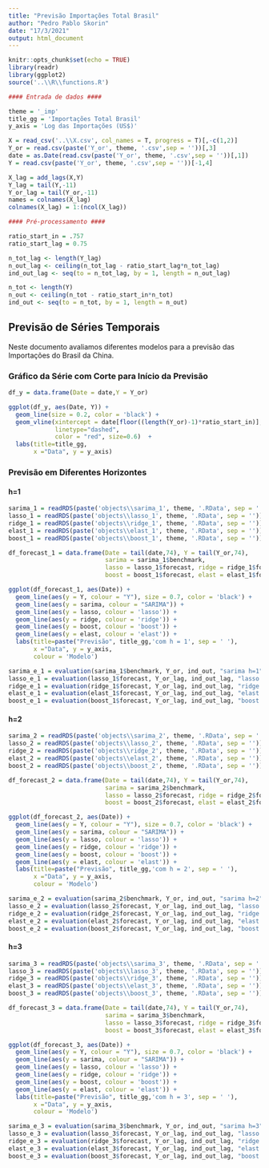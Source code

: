 ```yaml
---
title: "Previsão Importações Total Brasil"
author: "Pedro Pablo Skorin"
date: "17/3/2021"
output: html_document
---
```


```r
knitr::opts_chunk$set(echo = TRUE)
library(readr)
library(ggplot2)
source('..\\R\\functions.R')

#### Entrada de dados ####

theme = '_imp'
title_gg = 'Importações Total Brasil'
y_axis = 'Log das Importações (US$)'

X = read_csv('..\\X.csv', col_names = T, progress = T)[,-c(1,2)]
Y_or = read.csv(paste('Y_or', theme, '.csv',sep = ''))[,3]
date = as.Date(read.csv(paste('Y_or', theme, '.csv',sep = ''))[,1])
Y = read.csv(paste('Y_or', theme, '.csv',sep = ''))[-1,4]

X_lag = add_lags(X,Y)
Y_lag = tail(Y,-11)
Y_or_lag = tail(Y_or,-11)
names = colnames(X_lag)
colnames(X_lag) = 1:(ncol(X_lag))

#### Pré-processamento ####

ratio_start_in = .757
ratio_start_lag = 0.75

n_tot_lag <- length(Y_lag)
n_out_lag <- ceiling(n_tot_lag - ratio_start_lag*n_tot_lag)
ind_out_lag <- seq(to = n_tot_lag, by = 1, length = n_out_lag)

n_tot <- length(Y)
n_out <- ceiling(n_tot - ratio_start_in*n_tot)
ind_out <- seq(to = n_tot, by = 1, length = n_out)

```

## Previsão de Séries Temporais

Neste documento avaliamos diferentes modelos para a previsão das Importações do Brasil da China.

### Gráfico da Série com Corte para Início da Previsão

```r
df_y = data.frame(Date = date,Y = Y_or)

ggplot(df_y, aes(Date, Y)) +
  geom_line(size = 0.2, color = 'black') +
  geom_vline(xintercept = date[floor((length(Y_or)-1)*ratio_start_in)],
             linetype="dashed",
             color = "red", size=0.6)  + 
  labs(title=title_gg,
       x ="Data", y = y_axis)
```

### Previsão em Diferentes Horizontes

#### h=1

```r
sarima_1 = readRDS(paste('objects\\sarima_1', theme, '.RData', sep = ''))
lasso_1 = readRDS(paste('objects\\lasso_1', theme, '.RData', sep = ''))
ridge_1 = readRDS(paste('objects\\ridge_1', theme, '.RData', sep = ''))
elast_1 = readRDS(paste('objects\\elast_1', theme, '.RData', sep = ''))
boost_1 = readRDS(paste('objects\\boost_1', theme, '.RData', sep = ''))

df_forecast_1 = data.frame(Date = tail(date,74), Y = tail(Y_or,74),
                           sarima = sarima_1$benchmark,
                           lasso = lasso_1$forecast, ridge = ridge_1$forecast,
                           boost = boost_1$forecast, elast = elast_1$forecast)

ggplot(df_forecast_1, aes(Date)) +
  geom_line(aes(y = Y, colour = "Y"), size = 0.7, color = 'black') + 
  geom_line(aes(y = sarima, colour = "SARIMA")) +
  geom_line(aes(y = lasso, colour = 'lasso')) +
  geom_line(aes(y = ridge, colour = 'ridge')) +
  geom_line(aes(y = boost, colour = 'boost')) +
  geom_line(aes(y = elast, colour = 'elast')) + 
  labs(title=paste("Previsão", title_gg,'com h = 1', sep = ' '),
       x ="Data", y = y_axis,
       colour = 'Modelo')
```

```r
sarima_e_1 = evaluation(sarima_1$benchmark, Y_or, ind_out, "sarima h=1")
lasso_e_1 = evaluation(lasso_1$forecast, Y_or_lag, ind_out_lag, "lasso h=1")
ridge_e_1 = evaluation(ridge_1$forecast, Y_or_lag, ind_out_lag, "ridge h=1")
elast_e_1 = evaluation(elast_1$forecast, Y_or_lag, ind_out_lag, "elast h=1")
boost_e_1 = evaluation(boost_1$forecast, Y_or_lag, ind_out_lag, "boost h=1")
```


#### h=2

```r
sarima_2 = readRDS(paste('objects\\sarima_2', theme, '.RData', sep = ''))
lasso_2 = readRDS(paste('objects\\lasso_2', theme, '.RData', sep = ''))
ridge_2 = readRDS(paste('objects\\ridge_2', theme, '.RData', sep = ''))
elast_2 = readRDS(paste('objects\\elast_2', theme, '.RData', sep = ''))
boost_2 = readRDS(paste('objects\\boost_2', theme, '.RData', sep = ''))

df_forecast_2 = data.frame(Date = tail(date,74), Y = tail(Y_or,74),
                           sarima = sarima_2$benchmark,
                           lasso = lasso_2$forecast, ridge = ridge_2$forecast,
                           boost = boost_2$forecast, elast = elast_2$forecast)

ggplot(df_forecast_2, aes(Date)) +
  geom_line(aes(y = Y, colour = "Y"), size = 0.7, color = 'black') + 
  geom_line(aes(y = sarima, colour = "SARIMA")) +
  geom_line(aes(y = lasso, colour = 'lasso')) +
  geom_line(aes(y = ridge, colour = 'ridge')) +
  geom_line(aes(y = boost, colour = 'boost')) +
  geom_line(aes(y = elast, colour = 'elast')) + 
  labs(title=paste("Previsão", title_gg,'com h = 2', sep = ' '),
       x ="Data", y = y_axis,
       colour = 'Modelo')
```

```r
sarima_e_2 = evaluation(sarima_2$benchmark, Y_or, ind_out, "sarima h=2")
lasso_e_2 = evaluation(lasso_2$forecast, Y_or_lag, ind_out_lag, "lasso h=2")
ridge_e_2 = evaluation(ridge_2$forecast, Y_or_lag, ind_out_lag, "ridge h=2")
elast_e_2 = evaluation(elast_2$forecast, Y_or_lag, ind_out_lag, "elast h=2")
boost_e_2 = evaluation(boost_2$forecast, Y_or_lag, ind_out_lag, "boost h=2")
```

#### h=3

```r
sarima_3 = readRDS(paste('objects\\sarima_3', theme, '.RData', sep = ''))
lasso_3 = readRDS(paste('objects\\lasso_3', theme, '.RData', sep = ''))
ridge_3 = readRDS(paste('objects\\ridge_3', theme, '.RData', sep = ''))
elast_3 = readRDS(paste('objects\\elast_3', theme, '.RData', sep = ''))
boost_3 = readRDS(paste('objects\\boost_3', theme, '.RData', sep = ''))

df_forecast_3 = data.frame(Date = tail(date,74), Y = tail(Y_or,74),
                           sarima = sarima_3$benchmark,
                           lasso = lasso_3$forecast, ridge = ridge_3$forecast,
                           boost = boost_3$forecast, elast = elast_3$forecast)

ggplot(df_forecast_3, aes(Date)) +
  geom_line(aes(y = Y, colour = "Y"), size = 0.7, color = 'black') + 
  geom_line(aes(y = sarima, colour = "SARIMA")) +
  geom_line(aes(y = lasso, colour = 'lasso')) +
  geom_line(aes(y = ridge, colour = 'ridge')) +
  geom_line(aes(y = boost, colour = 'boost')) +
  geom_line(aes(y = elast, colour = 'elast')) + 
  labs(title=paste("Previsão", title_gg,'com h = 3', sep = ' '),
       x ="Data", y = y_axis,
       colour = 'Modelo')
```

```r
sarima_e_3 = evaluation(sarima_3$benchmark, Y_or, ind_out, "sarima h=3")
lasso_e_3 = evaluation(lasso_3$forecast, Y_or_lag, ind_out_lag, "lasso h=3")
ridge_e_3 = evaluation(ridge_3$forecast, Y_or_lag, ind_out_lag, "ridge h=3")
elast_e_3 = evaluation(elast_3$forecast, Y_or_lag, ind_out_lag, "elast h=3")
boost_e_3 = evaluation(boost_3$forecast, Y_or_lag, ind_out_lag, "boost h=3")
```

